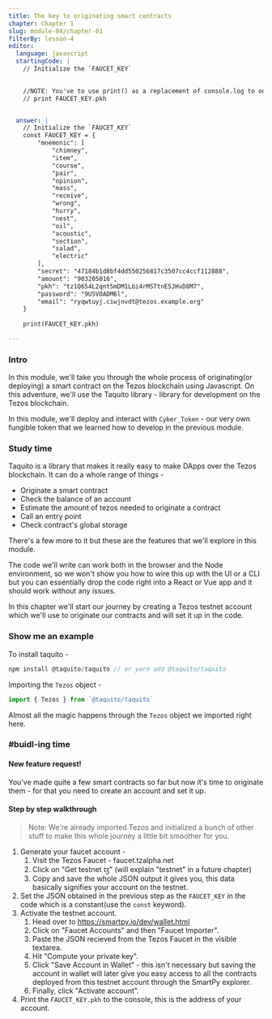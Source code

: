 ```yaml
---
title: The key to originating smart contracts
chapter: Chapter 1
slug: module-04/chapter-01
filterBy: lesson-4
editor:
  language: javascript
  startingCode: |
    // Initialize the `FAUCET_KEY`

    
    //NOTE: You've to use print() as a replacement of console.log to output content on this platform, eg - print("Hello World")
    // print FAUCET_KEY.pkh


  answer: |
    // Initialize the `FAUCET_KEY`
    const FAUCET_KEY = {
        "mnemonic": [
            "chimney",
            "item",
            "course",
            "pair",
            "opinion",
            "mass",
            "receive",
            "wrong",
            "hurry",
            "nest",
            "oil",
            "acoustic",
            "section",
            "salad",
            "electric"
        ],
        "secret": "47184b1d8bf4dd550256817c3507cc4ccf112888",
        "amount": "903205016",
        "pkh": "tz1Q654L2qnt5mDM1Lbi4rMSTtnE5JHvD8M7",
        "password": "9U5VOADM6l",
        "email": "ryqwtuyj.ciwjnvdt@tezos.example.org"
    }
        
    print(FAUCET_KEY.pkh)

---
```

### Intro
In this module, we'll take you through the whole process of originating(or deploying) a smart contract on the Tezos blockchain using Javascript.
On this adventure, we'll use the Taquito library - library for development on the Tezos blockchain.

In this module, we'll deploy and interact with `Cyber_Token` - our very own fungible token that we learned how to develop in the previous module.

### Study time
Taquito is a library that makes it really easy to make DApps over the Tezos blockchain.
It can do a whole range of things - 
- Originate a smart contract
- Check the balance of an account
- Estimate the amount of tezos needed to originate a contract
- Call an entry point
- Check contract's global storage

There's a few more to it but these are the features that we'll explore in this module.

The code we'll write can work both in the browser and the Node environment, so we won't show you how to wire this up with the UI or a CLI but you can essentially drop the code right into a React or Vue app and it should work without any issues.


In this chapter we'll start our journey by creating a Tezos testnet account which we'll use to originate our contracts and will set it up in the code.

### Show me an example
To install taquito - 
```javascript
npm install @taquito/taquito // or yarn add @taquito/taquito
```
Importing the `Tezos` object - 
```javascript
import { Tezos } from `@taquito/taquito`
```
Almost all the magic happens through the `Tezos` object we imported right here.

### #buidl-ing time
 
#### New feature request!
You've made quite a few smart contracts so far but now it's time to originate them - for that you need to create an account and set it up.

#### Step by step walkthrough

> Note: We're already imported Tezos and initialized a bunch of other stuff to make this whole journey a little bit smoother for you.

1. Generate your faucet account - 
    1. Visit the Tezos Faucet - faucet.tzalpha.net
    2. Click on "Get testnet ꜩ" (will explain "testnet" in a future chapter)
    3. Copy and save the whole JSON output it gives you, this  data basically signifies your account on the testnet.
2. Set the JSON obtained in the previous step as the `FAUCET_KEY` in the code which is a constant(use the `const` keyword).
3. Activate the testnet account.
    1. Head over to https://smartpy.io/dev/wallet.html
    2. Click on "Faucet Accounts" and then "Faucet Importer".
    3. Paste the JSON recieved from the Tezos Faucet in the visible textarea.
    4. Hit "Compute your private key".
    5. Click "Save Account in Wallet" - this isn't necessary but saving the account in wallet will later give you easy access to all the contracts deployed from this testnet account through the SmartPy explorer.
    6. Finally, click "Activate account".
4. Print the `FAUCET_KEY.pkh` to the console, this is the address of your account.
